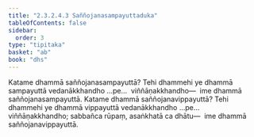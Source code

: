 ```yaml
---
title: "2.3.2.4.3 Saññojanasampayuttaduka"
tableOfContents: false
sidebar:
  order: 3
type: "tipitaka"
basket: "ab"
book: "dhs"
---
```



<DynamicBreadcrumb />

<Division number="1132" book="dhs" bookNo="29" page="227">

<Paragraph number="1825" book="dhs">
Katame dhammā saññojanasampayuttā? Tehi dhammehi ye dhammā sampayuttā vedanākkhandho …pe…  viññāṇakkhandho—  ime dhammā saññojanasampayuttā.
</Paragraph>

</Division>
<Division number="1133" book="dhs" bookNo="29" page="227">

<Paragraph number="1826" book="dhs">
Katame dhammā saññojanavippayuttā? Tehi dhammehi ye dhammā vippayuttā vedanākkhandho …pe…  viññāṇakkhandho; sabbañca rūpaṃ, asaṅkhatā ca dhātu—  ime dhammā saññojanavippayuttā.
</Paragraph>
</Division>